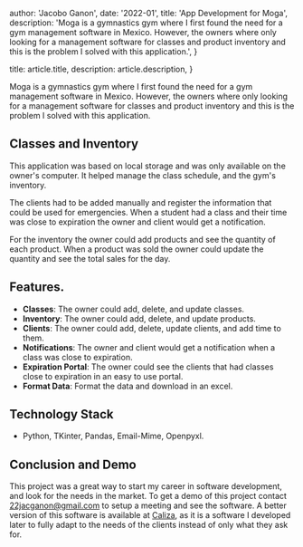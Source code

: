
  author: 'Jacobo Ganon',
  date: '2022-01',
  title: 'App Development for Moga',
  description:
    'Moga is a gymnastics gym where I first found the need for a gym management software in Mexico. However, the owners where only looking for a management software for classes and product inventory and this is the problem I solved with this application.',
}

  title: article.title,
  description: article.description,
}


Moga is a gymnastics gym where I first found the need for a gym management software in Mexico.
However, the owners where only looking for a management software for classes and product inventory and this is the problem I solved with this application.

## Classes and Inventory

This application was based on local storage and was only available on the owner's computer.
It helped manage the class schedule, and the gym's inventory.

The clients had to be added manually and register the information that could be used for emergencies.
When a student had a class and their time was close to expiration the owner and client would get a notification.

For the inventory the owner could add products and see the quantity of each product.
When a product was sold the owner could update the quantity and see the total sales for the day.

## Features.

- **Classes**: The owner could add, delete, and update classes.
- **Inventory**: The owner could add, delete, and update products.
- **Clients**: The owner could add, delete, update clients, and add time to them.
- **Notifications**: The owner and client would get a notification when a class was close to expiration.
- **Expiration Portal**: The owner could see the clients that had classes close to expiration in an easy to use portal.
- **Format Data**: Format the data and download in an excel.

## Technology Stack

- Python, TKinter, Pandas, Email-Mime, Openpyxl.

## Conclusion and Demo

This project was a great way to start my career in software development, and look for the needs in the market.
To get a demo of this project contact 22jacganon@gmail.com to setup a meeting and see the software.
A better version of this software is available at [Caliza](/articles/Caliza),
as it is a software I developed later to fully adapt to the needs of the clients instead of only what they ask for.
